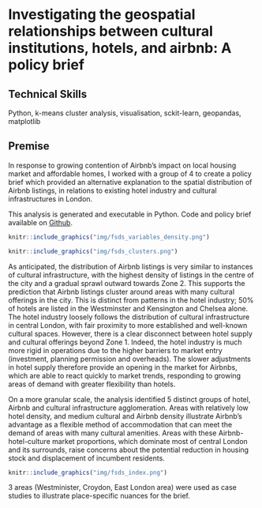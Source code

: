 # Investigating the geospatial relationships between cultural institutions, hotels, and airbnb: A policy brief

## Technical Skills
Python, k-means cluster analysis, visualisation, sckit-learn, geopandas, matplotlib

## Premise

In response to growing contention of Airbnb's impact on local housing market and affordable homes, I worked with a group of 4 to create a policy brief which provided an alternative explanation to the spatial distribution of Airbnb listings, in relations to existing hotel industry and cultural infrastructures in London. 

This analysis is generated and executable in Python. Code and policy brief available on [Github](https://github.com/ZacharyP-E/are-you-gitting-me).


```r
knitr::include_graphics("img/fsds_variables_density.png")
```

```r
knitr::include_graphics("img/fsds_clusters.png")
```

As anticipated, the distribution of Airbnb listings is very similar to instances of cultural infrastructure, with the highest density of listings in the centre of the city and a gradual sprawl outward towards Zone 2. This supports the prediction that Airbnb listings cluster around areas with many cultural offerings in the city. This is distinct from patterns in the hotel industry; 50% of hotels are listed in the Westminster and Kensington and Chelsea alone. The hotel industry loosely follows the distribution of cultural infrastructure in central London, with fair proximity to more established and well-known cultural spaces. However, there is a clear disconnect between hotel supply and cultural offerings beyond Zone 1. Indeed, the hotel industry is much more rigid in operations due to the higher barriers to market entry (investment, planning permission and overheads). The slower adjustments in hotel supply therefore provide an opening in the market for Airbnbs, which are able to react quickly to market trends, responding to growing areas of demand with greater flexibility than hotels.

On a more granular scale, the analysis identified 5 distinct groups of hotel, Airbnb and cultural infrastructure agglomeration. Areas with relatively low hotel density, and medium cultural and Airbnb density illustrate Airbnb’s advantage as a flexible method of accommodation that can meet the demand of areas with many cultural amenities. Areas with these Airbnb-hotel-culture market proportions, which dominate most of central London and its surrounds, raise concerns about the potential reduction in housing stock and displacement of incumbent residents.

```r
knitr::include_graphics("img/fsds_index.png")
```

3 areas (Westminister, Croydon, East London area) were used as case studies to illustrate place-specific nuances for the brief.

